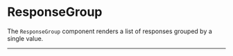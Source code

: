 
<Meta title="Docs/ResponseGroup" />

# ResponseGroup

The `ResponseGroup` component renders a list of responses grouped by a single value.

---
<Canvas>
    <Story id="responsegroup--primary" />
</Canvas>
